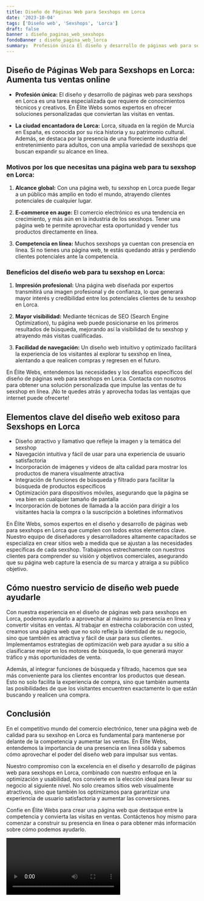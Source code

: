 ```yaml
---
title: Diseño de Páginas Web para Sexshops en Lorca
date: '2023-10-04'
tags: ['Diseño web', 'Sexshops', 'Lorca']
draft: false
banner : diseño_paginas_web_sexshops
fondoBanner : diseño_pagina_web_lorca
summary:  Profesión única El diseño y desarrollo de páginas web para sexshops en Lorca es una tarea especializada que requiere de conocimientos técnicos y creativos. En Élite Webs somos expertos en ofrecer soluciones personalizadas que conviertan las visitas en ventas.
---
```


## Diseño de Páginas Web para Sexshops en Lorca: Aumenta tus ventas online

- **Profesión única:** El diseño y desarrollo de páginas web para sexshops en Lorca es una tarea especializada que requiere de conocimientos técnicos y creativos. En Élite Webs somos expertos en ofrecer soluciones personalizadas que conviertan las visitas en ventas.

- **La ciudad encantadora de Lorca:** Lorca, situada en la región de Murcia en España, es conocida por su rica historia y su patrimonio cultural. Además, se destaca por la presencia de una floreciente industria del entretenimiento para adultos, con una amplia variedad de sexshops que buscan expandir su alcance en línea.

### Motivos por los que necesitas una página web para tu sexshop en Lorca:

1. **Alcance global:** Con una página web, tu sexshop en Lorca puede llegar a un público más amplio en todo el mundo, atrayendo clientes potenciales de cualquier lugar.

2. **E-commerce en auge:** El comercio electrónico es una tendencia en crecimiento, y más aún en la industria de los sexshops. Tener una página web te permite aprovechar esta oportunidad y vender tus productos directamente en línea.

3. **Competencia en línea:** Muchos sexshops ya cuentan con presencia en línea. Si no tienes una página web, te estás quedando atrás y perdiendo clientes potenciales ante la competencia.

### Beneficios del diseño web para tu sexshop en Lorca:

1. **Impresión profesional:** Una página web diseñada por expertos transmitirá una imagen profesional y de confianza, lo que generará mayor interés y credibilidad entre los potenciales clientes de tu sexshop en Lorca.

2. **Mayor visibilidad:** Mediante técnicas de SEO (Search Engine Optimization), tu página web puede posicionarse en los primeros resultados de búsqueda, mejorando así la visibilidad de tu sexshop y atrayendo más visitas cualificadas.

3. **Facilidad de navegación:** Un diseño web intuitivo y optimizado facilitará la experiencia de los visitantes al explorar tu sexshop en línea, alentando a que realicen compras y regresen en el futuro.

En Élite Webs, entendemos las necesidades y los desafíos específicos del diseño de páginas web para sexshops en Lorca. Contacta con nosotros para obtener una solución personalizada que impulse las ventas de tu sexshop en línea. ¡No te quedes atrás y aprovecha todas las ventajas que internet puede ofrecerte!

<GifSeo />

<Cta />

## Elementos clave del diseño web exitoso para Sexshops en Lorca

- Diseño atractivo y llamativo que refleje la imagen y la temática del sexshop
- Navegación intuitiva y fácil de usar para una experiencia de usuario satisfactoria
- Incorporación de imágenes y videos de alta calidad para mostrar los productos de manera visualmente atractiva
- Integración de funciones de búsqueda y filtrado para facilitar la búsqueda de productos específicos
- Optimización para dispositivos móviles, asegurando que la página se vea bien en cualquier tamaño de pantalla
- Incorporación de botones de llamada a la acción para dirigir a los visitantes hacia la compra o la suscripción a boletines informativos

En Élite Webs, somos expertos en el diseño y desarrollo de páginas web para sexshops en Lorca que cumplen con todos estos elementos clave. Nuestro equipo de diseñadores y desarrolladores altamente capacitados se especializa en crear sitios web a medida que se ajustan a las necesidades específicas de cada sexshop. Trabajamos estrechamente con nuestros clientes para comprender su visión y objetivos comerciales, asegurando que su página web capture la esencia de su marca y atraiga a su público objetivo.

## Cómo nuestro servicio de diseño web puede ayudarle

Con nuestra experiencia en el diseño de páginas web para sexshops en Lorca, podemos ayudarlo a aprovechar al máximo su presencia en línea y convertir visitas en ventas. Al trabajar en estrecha colaboración con usted, creamos una página web que no solo refleja la identidad de su negocio, sino que también es atractiva y fácil de usar para sus clientes. Implementamos estrategias de optimización web para ayudar a su sitio a clasificarse mejor en los motores de búsqueda, lo que generará mayor tráfico y más oportunidades de venta.

Además, al integrar funciones de búsqueda y filtrado, hacemos que sea más conveniente para los clientes encontrar los productos que desean. Esto no solo facilita la experiencia de compra, sino que también aumenta las posibilidades de que los visitantes encuentren exactamente lo que están buscando y realicen una compra.

## Conclusión

En el competitivo mundo del comercio electrónico, tener una página web de calidad para su sexshop en Lorca es fundamental para mantenerse por delante de la competencia y aumentar las ventas. En Élite Webs, entendemos la importancia de una presencia en línea sólida y sabemos cómo aprovechar el poder del diseño web para impulsar sus ventas.

Nuestro compromiso con la excelencia en el diseño y desarrollo de páginas web para sexshops en Lorca, combinado con nuestro enfoque en la optimización y usabilidad, nos convierte en la elección ideal para llevar su negocio al siguiente nivel. No solo creamos sitios web visualmente atractivos, sino que también los optimizamos para garantizar una experiencia de usuario satisfactoria y aumentar las conversiones.

Confíe en Élite Webs para crear una página web que destaque entre la competencia y convierta las visitas en ventas. Contáctenos hoy mismo para comenzar a construir su presencia en línea o para obtener más información sobre cómo podemos ayudarlo.

<Video />

<CtaBot job='Sexshops' city='Lorca'/>

<Gmaps query='Lorca+españa+maps' />